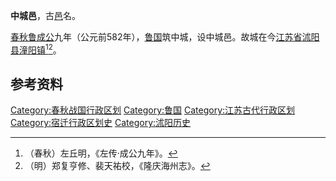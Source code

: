 '''中城邑'''，古[[邑|邑]]名。

[[春秋时期|春秋]][[鲁成公|鲁成公]]九年（公元前582年），[[鲁国|鲁国]]筑中城，设中城邑。故城在今[[江苏省|江苏省]][[沭阳县|沭阳县]][[潼阳镇|潼阳镇]]<ref>（春秋）左丘明，《左传·成公九年》。</ref><ref>（明）郑复亨修、裴天祐校，《隆庆海州志》。</ref>。

==参考资料==
{{reflist}}

{{中国古代行政区划小作品}}
[[Category:春秋战国行政区划|Category:春秋战国行政区划]]
[[Category:鲁国|Category:鲁国]]
[[Category:江苏古代行政区划|Category:江苏古代行政区划]]
[[Category:宿迁行政区划史|Category:宿迁行政区划史]]
[[Category:沭阳历史|Category:沭阳历史]]